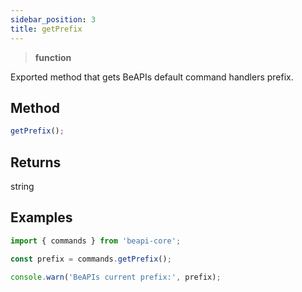 ```yaml
---
sidebar_position: 3
title: getPrefix
---
```


> **<Link to="https://developer.mozilla.org/en-US/docs/Web/JavaScript/Reference/Global_Objects/Function">function</Link>**

Exported method that gets BeAPIs default command handlers prefix.

## Method

```js
getPrefix();
```

## Returns

<Link to="https://developer.mozilla.org/en-US/docs/Web/JavaScript/Reference/Global_Objects/String">string</Link>

## Examples

```js
import { commands } from 'beapi-core';

const prefix = commands.getPrefix();

console.warn('BeAPIs current prefix:', prefix);
```